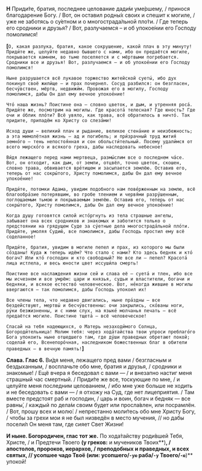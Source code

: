 **Н** Приди́те, братия, последнее целование дади́м уме́ршему, / принося благодарение Богу. / Вот, он оставил родны́х своих и спешит к могиле, / уже не заботясь о су́етном и о многострада́льной пло́ти. / Где теперь его сродники и друзья? / Вот, разлучаемся – и об упокое́нии его Господу помолимся!

**[**`О, какая разлука, братия, какое сокрушение, какой плач в эту минуту! Приди́те же, целуйте недавно бывшего с нами, ибо он предаётся могиле, покрывается камнем, во тьме поселяется и с мёртвыми погребается. Сродники все и друзья! Вот, разлучаемся — и об упокое́нии его Господу помолимся!`

`Ныне разрушается всё лукавое торжество житейской суеты́, ибо дух покинул своё жили́ще — и прах почернел. Сосуд разбился: он безгласен, бесчу́вствен, мёртв, недвижи́м. Провожая его в могилу, Господу помолимся, дабы Он дал ему вечное упокое́ние!`

`Что́ наша жизнь? Поистине она — словно цветок, и дым, и утренняя роса́. Приди́те же, посмотрим на могилы. Где красота́ телесная? Где юность? Где очи и о́блик пло́ти? Всё увяло, как трава, всё обратилось в ничто́. Так придите, припадём ко Христу со слеза́ми!`

`Исход души — великий плач и рыдание, великое стена́ние и неизбежность; а эта мимолётная жизнь – ад и погибель; и при́зрачный труд жития́ земно́го — тень непостоя́нная и сон обольсти́тельный. Посему удали́мся от всего мирско́го и всякого греха, дабы наследовать небесное!`

`Ви́дя лежащего перед нами мертвеца, размы́слим все о последнем ча́се. Вот, он отходит, как дым, от земли, отцвёл, точно цветок, скошен, словно трава, обвивается вре́тищем и засыпается землёю. Оставив его, теперь от нас сокры́того, Христу помолимся, дабы Он дал ему вечное упокое́ние!`

`Приди́те, потомки Адама, увидим подобного нам пове́рженным на землю, всё благообра́зие потерявшим, во гробе тлением и червя́ми разру́шенным, поглощаемым тьмою и покрываемым землёю. Оставив его, теперь от нас сокры́того, Христу помолимся, дабы Он дал ему вечное упокое́ние!`

`Когда душу готовятся силой исто́ргнуть из тела страшные ангелы, забывает она всех сродников и знакомых и заботится только о предстоянии на грядущем Суде за су́етные дела многострада́льной пло́ти. Приди́те, умоляя Судию́, все помолимся, дабы Господь простил ему всё соделанное!`

`Приди́те, братия, увидим в могиле пепел и прах, из которого мы были со́зданы! Куда ж теперь идём? Что стало с нами? Кто здесь бедняк и кто́ богач? Или кто́ господин и кто свободный? Не все ли — пепел? Красота́ лица истлела, и весь юности цвет иссуши́ла смерть!`

`Поистине все наслаждения жизни сей и слава её — суета́ и тлен, ибо все мы исчезнем и все умрём: цари и князья, судьи и властители, богачи и бедняки, и всякое естество́ человеческое. Вот, не́когда жившие в могилы ввергаются — так помолимся, дабы Господь упокоил их!`

`Все члены тела, что недавно двигались, ныне пра́здны — все бездействуют, мертвы́ и бесчу́вственны: очи закрылись, ско́ваны ноги, ру́ки безжизненны, и с ними слух, на языке́ молчанья печать — всё предаётся могиле. Поистине тщета́ — всё человеческое!`

`Спасай на тебя надеющихся, о Матерь незаходи́мого Солнца, Богороди́тельница! Молим тебя: через хода́тайства твои упроси преблаго́го Бога упокоить ныне отшедшего там, где ду́ши праведных обретают покой; соделай его, Всенепоро́чная, наследником божественных благ в обители праведных — в вечную память!`**]**

**Слава. Глас 6.** Ви́дя меня, лежащего пред вами / безгласным и бездыханным, / восплачьте обо мне, братия и друзья, / сродники и знакомые! / Ещё вчера я беседовал с вами — / и внезапно настиг меня страшный час смертный. / Приди́те же все, тоскующие по мне, / и целуйте меня последним целованием, / ибо мне уже больше не ходить и не беседовать с вами — / я отхожу на Суд, где нет лицеприятия. / Там вместе предстоят раб и господин, / царь и воин, богач и бедняк — все равны́, / каждый по дела́м своим будет или просла́влен, или посрамлён. / Вот, прошу всех и молю́: / непрестанно моли́тесь обо мне Христу Богу, / чтобы за грехи мои я не был низведён в место мучения, // но дабы посели́л Он меня там, где сияет Свет Жизни!

**И ныне. Богородичен, глас тот же.** По хода́тайству роди́вшей Тебя, Христе, / и Предтечи Твоего **(у греков:** и мучеников Твоих**)**, / апостолов, пророков, иерархов, / преподобных и праведных, и всех святых, // усопшее чадо Твоё **(или:** усопшего/`-ую` раба/`-у` Твоего/`-ю`**)** упокой!
